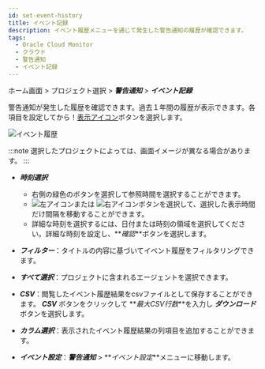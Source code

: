 ```yaml
---
id: set-event-history
title: イベント記録
description: イベント履歴メニューを通じて発生した警告通知の履歴が確認できます。
tags:
  - Oracle Cloud Monitor
  - クラウド
  - 警告通知
  - イベント記録
---
```


ホーム画面 > プロジェクト選択 > **_警告通知_** > **_イベント記録_**

警告通知が発生した履歴を確認できます。過去１年間の履歴が表示できます。各項目を設定してから！[表示アイコン](/img/ico-btn-search.png)ボタンを選択します。

![イベント履歴](/img/event-history-aws.png)

:::note
選択したプロジェクトによっては、画面イメージが異なる場合があります。
:::

-   **_時刻選択_**

    -   右側の緑色のボタンを選択して参照時間を選択することができます。
    -   ![左アイコン](/img/left-arrow.svg)または ![右アイコン](/img/right-arrow.svg)ボタンを選択して、選択した表示時間だけ間隔を移動することができます。
    -   詳細な時刻を選択するには、日付または時刻の領域を選択してください。詳細な時刻を設定し、**_確認_**ボタンを選択します。

-   **_フィルター_**：タイトルの内容に基づいてイベント履歴をフィルタリングできます。

-   **_すべて選択_**：プロジェクトに含まれるエージェントを選択できます。

-   **_CSV_**：閲覧したイベント履歴結果をcsvファイルとして保存することができます。 **_CSV_** ボタンをクリックして **_最大CSV行数_**を入力し **_ダウンロード_** ボタンを選択します。

-   **_カラム選択_**：表示されたイベント履歴結果の列項目を追加することができます。

-   **_イベント設定_**：**_警告通知_** > **_イベント設定_**メニューに移動します。

<!-- ![이벤트 기록](https://img.whatap.io/media/images/application_event_list.png) -->
